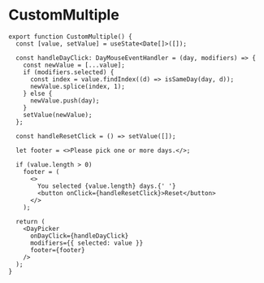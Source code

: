 
# CustomMultiple



<CustomMultiple />

```tsx
export function CustomMultiple() {
  const [value, setValue] = useState<Date[]>([]);

  const handleDayClick: DayMouseEventHandler = (day, modifiers) => {
    const newValue = [...value];
    if (modifiers.selected) {
      const index = value.findIndex((d) => isSameDay(day, d));
      newValue.splice(index, 1);
    } else {
      newValue.push(day);
    }
    setValue(newValue);
  };

  const handleResetClick = () => setValue([]);

  let footer = <>Please pick one or more days.</>;

  if (value.length > 0)
    footer = (
      <>
        You selected {value.length} days.{' '}
        <button onClick={handleResetClick}>Reset</button>
      </>
    );

  return (
    <DayPicker
      onDayClick={handleDayClick}
      modifiers={{ selected: value }}
      footer={footer}
    />
  );
}
```
